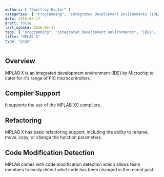 ```yaml
---
authors: [ "Geoffrey Hunter" ]
categories: [ "Programming", "Integrated Development Environments (IDEs)" ]
date: 2016-06-17
draft: false
last_update: 2016-06-17
tags: [ "programming", "integrated development environments", "IDEs", "MPLAB X" ]
title: "MPLAB X"
type: "page"
---
```


## Overview

MPLAB X is an integrated development environment (IDE) by Microchip to cater for it's range of PIC microcontrollers.

## Compiler Support

It supports the use of the [MPLAB XC compilers](/programming/compilers/mplab-xc-compilers/).

## Refactoring

MPLAB X has basic refactoring support, including the ability to rename, move, copy, or change the function parameters.

## Code Modification Detection

MPLAB comes with code modification detection which allows team members to easily detect what code has been changed in the recent past.
